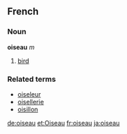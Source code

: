 ==French==
===Noun===
'''oiseau''' ''m''

# [[bird]]

===Related terms===
*[[oiseleur]]
*[[oisellerie]]
*[[oisillon]]

[[de:oiseau]]
[[et:Oiseau]]
[[fr:oiseau]]
[[ja:oiseau]]
